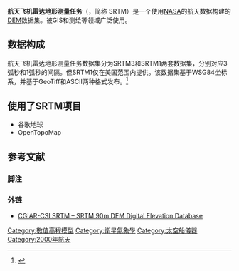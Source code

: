 '''航天飞机雷达地形测量任务'''（{{Lang-en|Shuttle Radar Topography Mission}}，简称 SRTM）是一个使用[[NASA|NASA]]的航天数据构建的[[DEM|DEM]]数据集。被GIS和测绘等领域广泛使用。

==数据构成==

航天飞机雷达地形测量任务数据集分为SRTM3和SRTM1两套数据集，分别对应3弧秒和1弧秒的间隔。但SRTM1仅在美国范围内提供。该数据集基于WSG84坐标系，并基于GeoTiff和ASCII两种格式发布。<ref>{{cite web|url=https://srtm.csi.cgiar.org/faq/|title=FAQ – CGIAR-CSI SRTM|access-date=2021-02-27|archive-date=2021-05-06|archive-url=https://web.archive.org/web/20210506203107/https://srtm.csi.cgiar.org/faq/|dead-url=no}}</ref>

==使用了SRTM项目==
*谷歌地球
*OpenTopoMap

== 参考文献 ==

=== 脚注 ===
{{Reflist}}

===外链===
*[https://srtm.csi.cgiar.org CGIAR-CSI SRTM – SRTM 90m DEM Digital Elevation Database] {{Wayback|url=https://srtm.csi.cgiar.org/ |date=20210508064521 }}

[[Category:數值高程模型|Category:數值高程模型]]
[[Category:衛星氣象學|Category:衛星氣象學]]
[[Category:太空船儀器|Category:太空船儀器]]
[[Category:2000年航天|Category:2000年航天]]

{{Tech-stub}}